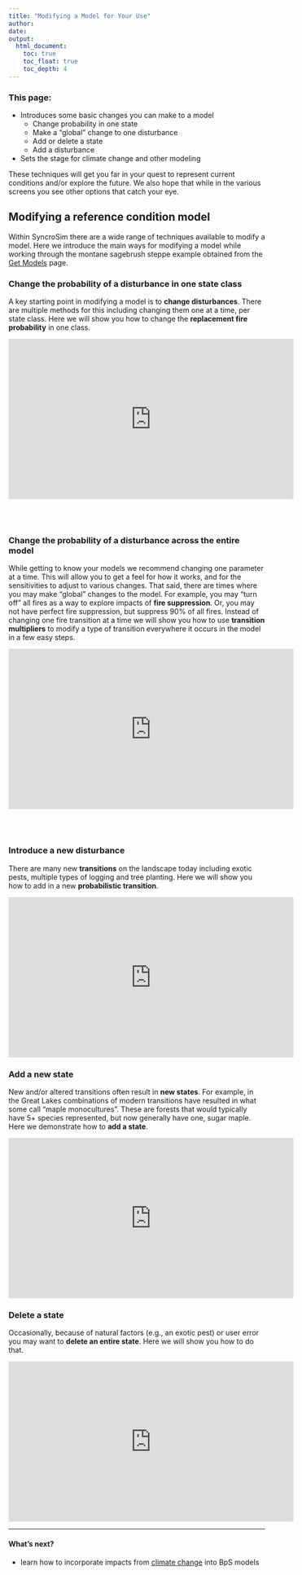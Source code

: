 ```yaml
---
title: "Modifying a Model for Your Use"
author:
date: 
output:
  html_document:
    toc: true
    toc_float: true
    toc_depth: 4
---
```




### This page:

+ Introduces some basic changes you can make to a model
    + Change probability in one state
    + Make a "global" change to one disturbance
    + Add or delete a state
    + Add a disturbance
+ Sets the stage for climate change and other modeling

These techniques will get you far in your quest to represent current conditions and/or explore the future. We also hope that while in the various screens you see other options that catch your eye.

## Modifying a reference condition model
Within SyncroSim there are a wide range of techniques available to modify a model. Here we introduce the main ways for modifying a model while working through the montane sagebrush steppe example obtained from the [Get Models](/Getmodels.html){target='blank'} page.  

### Change the probability of a disturbance in one state class
A key starting point in modifying a model is to **change disturbances**.  There are multiple methods for this including changing them one at a time, per state class. Here we will show you how to change the **replacement fire probability** in one class.  

<center>
<iframe width="560" height="315" src="https://www.youtube.com/embed/GxxeSp0mzvA" frameborder="0" allow="accelerometer; autoplay; encrypted-media; gyroscope; picture-in-picture" allowfullscreen></iframe>
</center>

<br>
<br>

### Change the probability of a disturbance across the entire model
While getting to know your models we recommend changing one parameter at a time. This will allow you to get a feel for how it works, and for the sensitivities to adjust to various changes. That said, there are times where you may make "global" changes to the model. For example, you may "turn off" all fires as a way to explore impacts of **fire suppression**. Or, you may not have perfect fire suppression, but suppress 90% of all fires. Instead of changing one fire transition at a time we will show you how to use **transition multipliers** to modify a type of transition everywhere it occurs in the model in a few easy steps. 

<center>

<iframe width="560" height="315" src="https://www.youtube.com/embed/75PogiK56GU" frameborder="0" allow="accelerometer; autoplay; encrypted-media; gyroscope; picture-in-picture" allowfullscreen></iframe>
</center>
<br>
<br>

### Introduce a new disturbance
There are many new **transitions** on the landscape today including exotic pests, multiple types of logging and tree planting. Here we will show you how to add in a new **probabilistic transition**. 

<center>
<iframe width="560" height="315" src="https://www.youtube.com/embed/YgTCwCabojo" frameborder="0" allow="accelerometer; autoplay; encrypted-media; gyroscope; picture-in-picture" allowfullscreen></iframe>
</center>


### Add a new state 
New and/or altered transitions often result in **new states**. For example, in the Great Lakes combinations of modern transitions have resulted in what some call "maple monocultures". These are forests that would typically have 5+ species represented, but now generally have one, sugar maple. Here we demonstrate how to **add a state**.

<center>
<iframe width="560" height="315" src="https://www.youtube.com/embed/-EbW8vAg_bg" frameborder="0" allow="accelerometer; autoplay; encrypted-media; gyroscope; picture-in-picture" allowfullscreen></iframe>
</center>


### Delete a state
Occasionally, because of natural factors (e.g., an exotic pest) or user error you may want to **delete an entire state**. Here we will show you how to do that.  

<center>
<iframe width="560" height="315" src="https://www.youtube.com/embed/Z9O3VHv0Vs8" frameborder="0" allow="accelerometer; autoplay; encrypted-media; gyroscope; picture-in-picture" allowfullscreen></iframe>
</center>


________________


#### What's next?
+ learn how to incorporate impacts from [climate change](./climateChange.html) into BpS models
